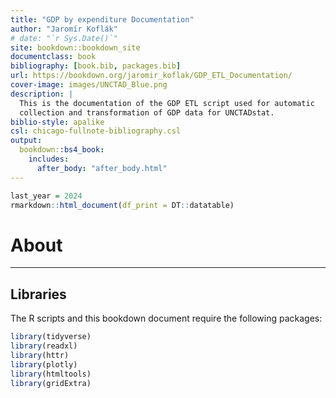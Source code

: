 ```yaml
---
title: "GDP by expenditure Documentation"
author: "Jaromír Koflák"
# date: "`r Sys.Date()`"
site: bookdown::bookdown_site
documentclass: book
bibliography: [book.bib, packages.bib]
url: https://bookdown.org/jaromir_koflak/GDP_ETL_Documentation/
cover-image: images/UNCTAD_Blue.png
description: |
  This is the documentation of the GDP ETL script used for automatic 
  collection and transformation of GDP data for UNCTADstat.
biblio-style: apalike
csl: chicago-fullnote-bibliography.csl
output:
  bookdown::bs4_book:
    includes:
      after_body: "after_body.html"
---
```


```r
last_year = 2024
rmarkdown::html_document(df_print = DT::datatable)
```

# About {-}

<!-- This R script performs ETL (Extract, Transform, Load) operations on GDP data sourced from the UN Statistics Division. It handles preprocessing, data aggregation for regions/groups and creates comparison plots. The pipeline process can be broken down into 3 steps: -->

<!-- 1.  Data is **extracted** from [UNSD](https://unstats.un.org/unsd/amaapi/swagger/index.html) and [Taiwan NSO](https://nstatdb.dgbas.gov.tw/dgbasall/webMain.aspx?k=engmain) using their API. -->
<!-- 2.  Afterwards, the data is **transformed** such that is meets UNCTAD requirements. -->
<!-- 3.  Lastly, the data is **loaded** into a csv file which can be uploaded to [UNCTADstat Data centre](https://unctadstat.unctad.org/datacentre/). -->

---

<!-- ## Gross Domestic Product {-} -->
<!-- GDP at **current prices** (or **nominal** GDP) measures the value of goods and services produced in an economy using the prices of the same year, so it includes the effects of inflation. In contrast, GDP at **constant prices** (or **real** GDP) adjusts for inflation by using prices from a base year (2015), reflecting only the actual change in the quantity of goods and services produced. This makes real GDP a better measure of economic growth over time.  -->

## Libraries {-}
The R scripts and this bookdown document require the following packages:

```r
library(tidyverse)
library(readxl) 
library(httr)
library(plotly)
library(htmltools)
library(gridExtra)
```
